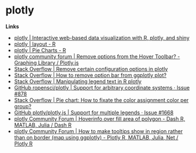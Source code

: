 
# plotly

**Links** 


- [plotly | Interactive web-based data visualization with R, plotly, and shiny](https://plotly-r.com/)
- [plotly | layout - R](https://plotly.com/r/reference/layout/#layout-margin)
- [plotly | Pie Charts - R](https://plotly.com/r/pie-charts/)
- [plotly community forum | Remove options from the Hover Toolbar? - Graphing Library / Plotly.js](https://community.plotly.com/t/remove-options-from-the-hover-toolbar/130)
- [Stack Overflow | Remove certain configuration options in plotly](https://stackoverflow.com/questions/56620850/remove-certain-configuration-options-in-plotly)
- [Stack Overflow | How to remove option bar from ggplotly plot?](https://stackoverflow.com/questions/40223308/how-to-remove-option-bar-from-ggplotly-plot)
- [Stack Overflow | Manipulating legend text in R plotly](https://stackoverflow.com/questions/43432881/manipulating-legend-text-in-r-plotly)
- [GitHub ropensci/plotly | Support for arbitrary coordinate systems · Issue #878](https://github.com/plotly/plotly.R/issues/878)
- [Stack Overflow | Pie chart: How to fixate the color assignment color per group?](https://stackoverflow.com/questions/62021769/plotly-r-pie-chart-how-to-fixate-the-color-assignment-color-per-group)
- [GitHub plotly/plotly.js | Support for multiple legends · Issue #1668](https://github.com/plotly/plotly.js/issues/1668)
- [plotly Community Forum | Hoverinfo over fill area of polygon - Dash R, MATLAB, Julia / Dash R](https://community.plotly.com/t/hoverinfo-over-fill-area-of-polygon/44986)
- [plotly Community Forum | How to make tooltips show in region rather than on border (map using ggplotly) - Plotly R, MATLAB, Julia, Net / Plotly R](https://community.plotly.com/t/how-to-make-tooltips-show-in-region-rather-than-on-border-map-using-ggplotly/13507)